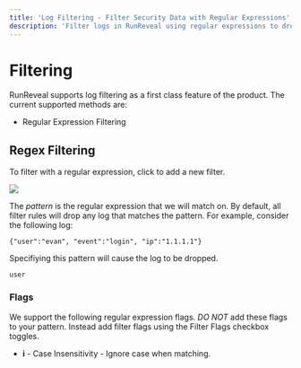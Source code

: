 ```yaml
---
title: 'Log Filtering - Filter Security Data with Regular Expressions'
description: 'Filter logs in RunReveal using regular expressions to drop unwanted events. Learn regex filtering patterns, flags, and best practices for log data management.'
---
```


# Filtering
RunReveal supports log filtering as a first class feature of the product. The current supported
methods are:
- Regular Expression Filtering

## Regex Filtering
To filter with a regular expression, click to add a new filter.

<img src="/createnewfilter.png"/>

The _pattern_ is the regular expression that we will match on. By default, all filter rules will
drop any log that matches the pattern. For example, consider the following log:
```
{"user":"evan", "event":"login", "ip":"1.1.1.1"}
```

Specifiying this pattern will cause the log to be dropped.
```
user
```

### Flags
We support the following regular expression flags. *DO NOT* add these flags to your pattern.
Instead add filter flags using the Filter Flags checkbox toggles.
 - **i** - Case Insensitivity - Ignore case when matching.
